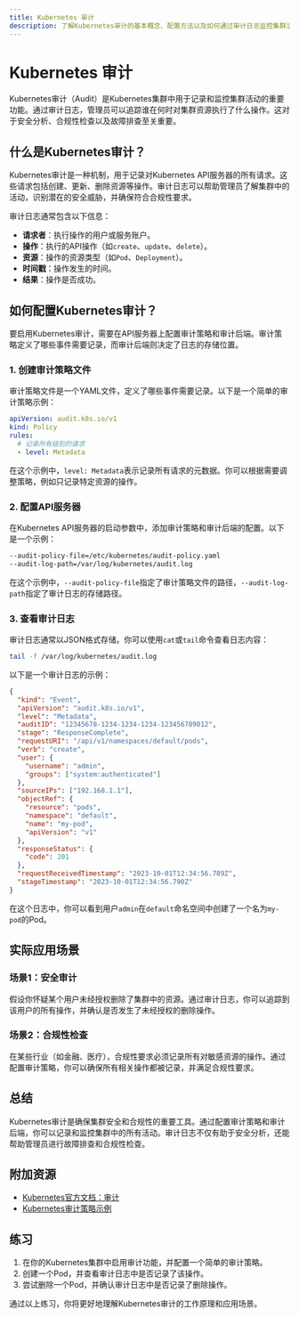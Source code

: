 ```yaml
---
title: Kubernetes 审计
description: 了解Kubernetes审计的基本概念、配置方法以及如何通过审计日志监控集群活动。
---
```


# Kubernetes 审计

Kubernetes审计（Audit）是Kubernetes集群中用于记录和监控集群活动的重要功能。通过审计日志，管理员可以追踪谁在何时对集群资源执行了什么操作。这对于安全分析、合规性检查以及故障排查至关重要。

## 什么是Kubernetes审计？

Kubernetes审计是一种机制，用于记录对Kubernetes API服务器的所有请求。这些请求包括创建、更新、删除资源等操作。审计日志可以帮助管理员了解集群中的活动，识别潜在的安全威胁，并确保符合合规性要求。

审计日志通常包含以下信息：
- **请求者**：执行操作的用户或服务账户。
- **操作**：执行的API操作（如`create`、`update`、`delete`）。
- **资源**：操作的资源类型（如`Pod`、`Deployment`）。
- **时间戳**：操作发生的时间。
- **结果**：操作是否成功。

## 如何配置Kubernetes审计？

要启用Kubernetes审计，需要在API服务器上配置审计策略和审计后端。审计策略定义了哪些事件需要记录，而审计后端则决定了日志的存储位置。

### 1. 创建审计策略文件

审计策略文件是一个YAML文件，定义了哪些事件需要记录。以下是一个简单的审计策略示例：

```yaml
apiVersion: audit.k8s.io/v1
kind: Policy
rules:
  # 记录所有级别的请求
  - level: Metadata
```

在这个示例中，`level: Metadata`表示记录所有请求的元数据。你可以根据需要调整策略，例如只记录特定资源的操作。

### 2. 配置API服务器

在Kubernetes API服务器的启动参数中，添加审计策略和审计后端的配置。以下是一个示例：

```bash
--audit-policy-file=/etc/kubernetes/audit-policy.yaml
--audit-log-path=/var/log/kubernetes/audit.log
```

在这个示例中，`--audit-policy-file`指定了审计策略文件的路径，`--audit-log-path`指定了审计日志的存储路径。

### 3. 查看审计日志

审计日志通常以JSON格式存储。你可以使用`cat`或`tail`命令查看日志内容：

```bash
tail -f /var/log/kubernetes/audit.log
```

以下是一个审计日志的示例：

```json
{
  "kind": "Event",
  "apiVersion": "audit.k8s.io/v1",
  "level": "Metadata",
  "auditID": "12345678-1234-1234-1234-123456789012",
  "stage": "ResponseComplete",
  "requestURI": "/api/v1/namespaces/default/pods",
  "verb": "create",
  "user": {
    "username": "admin",
    "groups": ["system:authenticated"]
  },
  "sourceIPs": ["192.168.1.1"],
  "objectRef": {
    "resource": "pods",
    "namespace": "default",
    "name": "my-pod",
    "apiVersion": "v1"
  },
  "responseStatus": {
    "code": 201
  },
  "requestReceivedTimestamp": "2023-10-01T12:34:56.789Z",
  "stageTimestamp": "2023-10-01T12:34:56.790Z"
}
```

在这个日志中，你可以看到用户`admin`在`default`命名空间中创建了一个名为`my-pod`的Pod。

## 实际应用场景

### 场景1：安全审计

假设你怀疑某个用户未经授权删除了集群中的资源。通过审计日志，你可以追踪到该用户的所有操作，并确认是否发生了未经授权的删除操作。

### 场景2：合规性检查

在某些行业（如金融、医疗），合规性要求必须记录所有对敏感资源的操作。通过配置审计策略，你可以确保所有相关操作都被记录，并满足合规性要求。

## 总结

Kubernetes审计是确保集群安全和合规性的重要工具。通过配置审计策略和审计后端，你可以记录和监控集群中的所有活动。审计日志不仅有助于安全分析，还能帮助管理员进行故障排查和合规性检查。

## 附加资源

- [Kubernetes官方文档：审计](https://kubernetes.io/docs/tasks/debug/debug-cluster/audit/)
- [Kubernetes审计策略示例](https://github.com/kubernetes/kubernetes/tree/master/cluster/gce/gci/configure-helper.sh)

## 练习

1. 在你的Kubernetes集群中启用审计功能，并配置一个简单的审计策略。
2. 创建一个Pod，并查看审计日志中是否记录了该操作。
3. 尝试删除一个Pod，并确认审计日志中是否记录了删除操作。

通过以上练习，你将更好地理解Kubernetes审计的工作原理和应用场景。